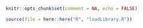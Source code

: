 
<style>
    body .main-container {
        max-width: 90%;
    }
</style>


```r
knitr::opts_chunk$set(comment = NA, echo = FALSE)
```


```r
source(file = here::here("R", "loadLibrary.R"))
```


